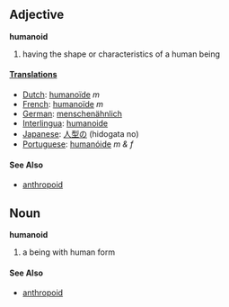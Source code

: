 == Adjective ==
'''humanoid'''
#having the shape or characteristics of a human being

====[[Translation]]s====
*[[Dutch]]: [[humanoïde]] ''m''
*[[French]]: [[humanoïde]] ''m''
*[[German]]: [[menschenähnlich]]
*[[Interlingua]]: [[humanoide]]
*[[Japanese]]: [[人型の]] (hidogata no)
*[[Portuguese]]: [[humanóide]] ''m &amp; f''

====See Also====
*[[anthropoid]]

== Noun ==
'''humanoid'''
#a being with human form

====See Also====
*[[anthropoid]]